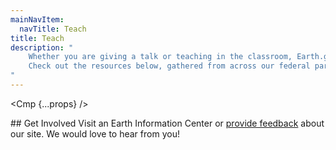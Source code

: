 ```yaml
---
mainNavItem:
  navTitle: Teach
title: Teach
description: "
    Whether you are giving a talk or teaching in the classroom, Earth.gov's learning and training resources can help educate your audience about our interconnected Earth.
    Check out the resources below, gathered from across our federal partners.
"
---
```




<Cmp {...props} />

<Block type="wide">
    <Prose>
        ## Get Involved
        Visit an Earth Information Center or <a href={process.env.GOOGLE_FORM}>provide feedback</a> about our site.
        We would love to hear from you!
    </Prose>
</Block>
